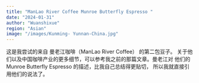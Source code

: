 ```yaml
---
title: "ManLao River Coffee Munroe Butterfly Espresso "
date: "2024-01-31"
author: "Wuanshixue"
region: "Asian"
image: "/images/Kunming- Yunnan-China.jpg"
---
```

这是我尝试的来自 曼老江咖啡（ManLao River Coffee） 的第二包豆子。
关于他们以及中国咖啡产业的更多细节，可以参考我之前的那篇文章。曼老江对
他们的 Munroe Butterfly Espresso 的描述，比我自己总结得更贴切，
所以我就直接引用他们的说法了。
